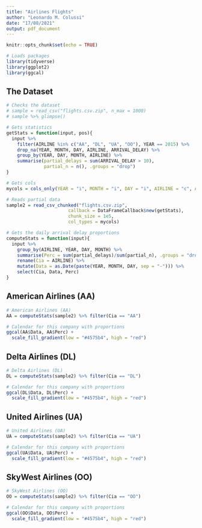 ```yaml
---
title: "Airlines Flights"
author: "Leonardo M. Colussi"
date: "17/08/2021"
output: pdf_document
---
```


```r
knitr::opts_chunk$set(echo = TRUE)
```


```r
# Loads packages
library(tidyverse)
library(ggplot2)
library(ggcal)
```

## The Dataset

```r

# Checks the dataset
# sample = read_csv("flights.csv.zip", n_max = 1000)
# sample %>% glimpse()

```

```r

# Gets statistics
getStats = function(input, pos){
  input %>% 
    filter(AIRLINE %in% c("AA", "DL", "UA", "OO"), YEAR == 2015) %>% 
    drop_na(YEAR, MONTH, DAY, AIRLINE, ARRIVAL_DELAY) %>% 
    group_by(YEAR, DAY, MONTH, AIRLINE) %>% 
    summarise(partial_delays = sum(ARRIVAL_DELAY > 10),
              partial_n = n(), .groups = "drop")
}

``` 


```r

# Gets cols
mycols = cols_only(YEAR = "i", MONTH = "i", DAY = "i", AIRLINE = "c", ARRIVAL_DELAY = "i")

# Reads partial data
sample2 = read_csv_chunked("flights.csv.zip", 
                       callback = DataFrameCallback$new(getStats), 
                       chunk_size = 1e5,
                       col_types = mycols)
```


```r

# Gets the daily arrival delay proportions
computeStats = function(input){
  input %>% 
    group_by(AIRLINE, YEAR, DAY, MONTH) %>% 
    summarise(Perc = sum(partial_delays)/sum(partial_n), .groups = "drop") %>% 
    rename(Cia = AIRLINE) %>% 
    mutate(Data = as.Date(paste(YEAR, MONTH, DAY, sep = "-"))) %>% 
    select(Cia, Data, Perc)
}

```

## American Airlines (AA)
```r

# American Airlines (AA)
AA = computeStats(sample2) %>% filter(Cia == "AA")

# Calendar for this company with proportions
ggcal(AA$Data, AA$Perc) + 
  scale_fill_gradient(low = "#4575b4", high = "red")

```

## Delta Airlines (DL)
```r

# Delta Airlines (DL)
DL = computeStats(sample2) %>% filter(Cia == "DL")

# Calendar for this company with proportions
ggcal(DL$Data, DL$Perc) + 
  scale_fill_gradient(low = "#4575b4", high = "red")

```

## United Airlines (UA)
```r

# United Airlines (UA)
UA = computeStats(sample2) %>% filter(Cia == "UA")

# Calendar for this company with proportions
ggcal(UA$Data, UA$Perc) + 
  scale_fill_gradient(low = "#4575b4", high = "red")

```

## SkyWest Airlines (OO)
```r

# SkyWest Airlines (OO)
OO = computeStats(sample2) %>% filter(Cia == "OO")

# Calendar for this company with proportions
ggcal(OO$Data, OO$Perc) + 
  scale_fill_gradient(low = "#4575b4", high = "red")

```